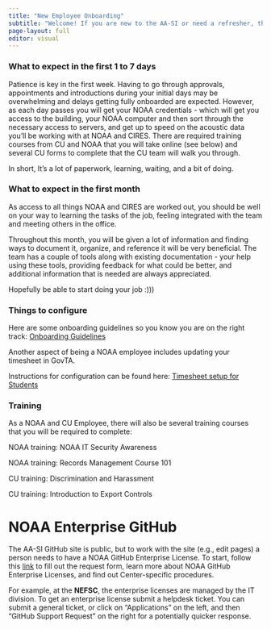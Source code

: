 ```yaml
---
title: "New Employee Onboarding"
subtitle: "Welcome! If you are new to the AA-SI or need a refresher, this is place to start"
page-layout: full
editor: visual
---
```


### What to expect in the first 1 to 7 days

Patience is key in the first week. Having to go through approvals, appointments and introductions during your initial days may be overwhelming and delays getting fully onboarded are expected. However, as each day passes you will get your NOAA credentials - which will get you access to the building, your NOAA computer and then sort through the necessary access to servers, and get up to speed on the acoustic data you'll be working with at NOAA and CIRES. There are required training courses from CU and NOAA that you will take online (see below) and several CU forms to complete that the CU team will walk you through.

In short, It's a lot of paperwork, learning, waiting, and a bit of doing.

### What to expect in the first month

As access to all things NOAA and CIRES are worked out, you should be well on your way to learning the tasks of the job, feeling integrated with the team and meeting others in the office.

Throughout this month, you will be given a lot of information and finding ways to document it, organize, and reference it will be very beneficial. The team has a couple of tools along with existing documentation - your help using these tools, providing feedback for what could be better, and additional information that is needed are always appreciated.

Hopefully be able to start doing your job :)))

### Things to configure

Here are some onboarding guidelines so you know you are on the right track: [Onboarding Guidelines](https://docs.google.com/document/d/1ZCmSwokU0IKdIqUIcqaIzvr2q3K0XeuAtINpWlVVNQw/edit?usp=sharing)

Another aspect of being a NOAA employee includes updating your timesheet in GovTA.

Instructions for configuration can be found here: [Timesheet setup for Students](https://drive.google.com/file/d/1nrxWaun2OK8dSWKtI2cr7XIeCFyVXVYA/view?usp=sharing)

### Training

As a NOAA and CU Employee, there will also be several training courses that you will be required to complete:

NOAA training: NOAA IT Security Awareness

NOAA training: Records Management Course 101

CU training: Discrimination and Harassment

CU training: Introduction to Export Controls

# NOAA Enterprise GitHub

The AA-SI GitHub site is public, but to work with the site (e.g., edit pages) a person needs to have a NOAA GitHub Enterprise License.
To start, follow this [link](https://github.com/enterprises/noaa-nmfs) to fill out the request form, learn more about NOAA GitHub Enterprise Licenses, and find out Center-specific procedures. 

For example, at the **NEFSC**, the enterprise licenses are managed by the IT division. To get an enterprise license submit a helpdesk ticket. You can submit a general ticket, or click on "Applications" on the left, and then "GitHub Support Request" on the right for a potentially quicker response.

